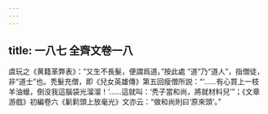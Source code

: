 ```yaml
---
---
---
```

title: 一八七 全齊文卷一八
---




虞玩之《黄籍革弊表》：“又生不長髮，便謂爲道。”按此處 “道”乃“道人”，指僧徒，非“道士”也。秃髮充僧，即《兒女英雄傳》第五回瘦僧所説：“‘……有心買上一枝羊油蠟，倒没我這腦袋光溜溜！’……這就叫：‘秃子當和尚，將就材料兒’”；《文章游戲》初編卷六《鬎鬁頭上放毫光》文亦云：“做和尚則曰‘原來頭’。”